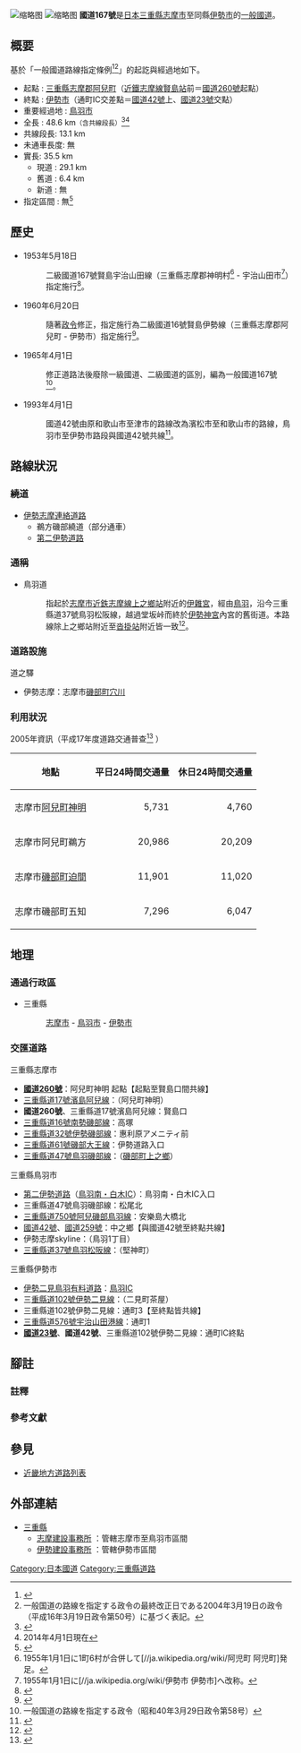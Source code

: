 {{Infobox road|system=[[一般国道|一般國道]]|marker_image={{Ja Route Sign|167|width=100}}|highway_name=國道167號|length_km=48.6|starting_terminus=三重縣志摩市|ending_terminus=三重縣伊勢市<br> 通町IC交差點}}
[[File:Kashikojima_Port_02.jpg|缩略图]]
[[File:Fumioka_Chugakko_Mae.jpg|缩略图]]
'''國道167號'''是[[日本|日本]][[三重縣|三重縣]][[志摩市|志摩市]]至同縣[[伊勢市|伊勢市]]的[[一般國道|一般國道]]。

== 概要 ==
基於「一般國道路線指定條例<ref>{{Cite web|url=http://law.e-gov.go.jp/htmldata/S40/S40SE058.html|title=一般国道の路線を指定する政令（昭和40年3月29日政令第58号）|accessdate=2012-10-26|work=法令データ提供システム|publisher=[[総務省|総務省]][[行政管理局|行政管理局]]|archive-url=https://web.archive.org/web/20130122224650/http://law.e-gov.go.jp/htmldata/S40/S40SE058.html|archive-date=2013-01-22|dead-url=yes}}</ref><ref group="注釈">一般国道の路線を指定する政令の最終改正日である2004年3月19日の政令（平成16年3月19日政令第50号）に基づく表記。</ref>」的起訖與經過地如下。
* 起點 : [[三重縣|三重縣]][[志摩郡_(三重県)|志摩郡]][[阿兒町|阿兒町]]（[[志摩線|近鐵志摩線]][[賢島站|賢島站]]前＝[[國道260號|國道260號]]起點）
* 終點 : [[伊勢市|伊勢市]]（通町IC交差點＝[[國道42號|國道42號]]上、[[國道23號|國道23號]]交點）
* 重要經過地 : [[鳥羽市|鳥羽市]]
* 全長 :  48.6 km<small>（含共線段長</small><small>）</small><ref name="encho">{{Cite web|url=http://www.mlit.go.jp/road/ir/ir-data/tokei-nen/2015/pdf/d_genkyou26.pdf|title=表26 一般国道の路線別、都道府県別道路現況|accessdate=2017-02-11|format=PDF|work=道路統計年報2015|publisher=[[国土交通省|国土交通省]][[道路局|道路局]]|page=9|archive-date=2016-04-05|archive-url=https://web.archive.org/web/20160405010118/http://www.mlit.go.jp/road/ir/ir-data/tokei-nen/2015/pdf/d_genkyou26.pdf|dead-url=no}}</ref><ref group="注釈" name="encho">2014年4月1日現在</ref>
* 共線段長: 13.1 km
*未通車長度: 無
* 實長: 35.5 km
** 現道 : 29.1 km 
** 舊道 : 6.4 km
** 新道 : 無
* 指定區間 : 無<ref>{{Cite web|url=http://law.e-gov.go.jp/htmldata/S33/S33SE164.html|title=一般国道の指定区間を指定する政令（昭和33年6月2日政令第164号）|accessdate=2016-07-01|date=2016-03-18|work=法令データ提供システム|publisher=[[総務省|総務省]][[行政管理局|行政管理局]]|archive-url=https://web.archive.org/web/20080207065612/http://law.e-gov.go.jp/htmldata/S33/S33SE164.html|archive-date=2008-02-07|dead-url=yes}}</ref>

== 歷史 ==
* 1953年5月18日
*: 二級國道167號賢島宇治山田線（三重縣志摩郡神明村<ref group="注釈">1955年1月1日に1町6村が合併して[//ja.wikipedia.org/wiki/阿児町 阿児町]発足。</ref> - 宇治山田市<ref group="注釈">1955年1月1日に[//ja.wikipedia.org/wiki/伊勢市 伊勢市]へ改称。</ref>）指定施行<ref>{{Wikisource-inline|二級国道の路線を指定する政令 (昭和二十八年)|二級国道の路線を指定する政令（昭和28年5月18日政令第96号）}}</ref>。
* 1960年6月20日
*: 隨著[[政令_(俄羅斯)|政令]]修正，指定施行為二級國道16號賢島伊勢線（三重縣志摩郡阿兒町 - 伊勢市）指定施行<ref>{{Wikisource-inline|二級国道の路線を指定する政令 (昭和二十八年)|二級国道の路線を指定する政令の一部を改正する政令（昭和35年6月20日政令第167号）}}</ref>。
* 1965年4月1日
*: 修正道路法後廢除一級國道、二級國道的區別，編為一般國道167號<ref>一般国道の路線を指定する政令（昭和40年3月29日政令第58号）</ref>。
* 1993年4月1日
*: 國道42號由原和歌山市至津市的路線改為濱松市至和歌山市的路線，鳥羽市至伊勢市路段與國道42號共線<ref>{{Cite web|url=http://www.houko.com/00/02/H04/104.HTM|title=一般国道の路線を指定する政令の一部を改正する政令（平成4年4月3日政令第104号）|accessdate=2013-02-19|publisher=法庫|archive-url=https://web.archive.org/web/20130204213150/http://www.houko.com/00/02/H04/104.HTM|archive-date=2013-02-04|dead-url=yes}}</ref>。

== 路線狀況 ==

=== 繞道 ===
* [[伊勢志摩連絡道路|伊勢志摩連絡道路]]
** 鵜方磯部繞道（部分通車）
** [[第二伊勢道路|第二伊勢道路]]

=== 通稱 ===
* 鳥羽道
*: 指起於[[志摩市|志摩市]][[志摩線|近鉄志摩線]][[上之鄉站|上之鄉站]]附近的[[伊雜宮|伊雜宮]]，經由[[鳥羽市|鳥羽]]，沿今三重縣道37號鳥羽松阪線，越過堂坂峠而終於[[伊势神宫|伊勢神宮]]內宮的舊街道。本路線除上之鄉站附近至[[沓掛站|沓掛站]]附近皆一致<ref>{{Cite web|url=http://www.bunka.pref.mie.lg.jp/kaidou/walking/pdf/toba_all.pdf|title=鳥羽道|accessdate=2012-11-17|format=PDF|publisher=三重県環境生活部文化振興課}}</ref>。

=== 道路設施 ===
; 道之驛
* 伊勢志摩：志摩市[[磯部町穴川|磯部町穴川]]

=== 利用狀況 ===
2005年資訊（平成17年度道路交通普查<ref>{{Cite web|url=http://www.city.shima.mie.jp/gyosei/soshiki/kikakuseisaku/file/seikatsukotsu-plan/keikaku.pdf|title=志摩市生活交通計画|accessdate=2011-01-06|date=2010年3月|format=PDF|publisher=志摩市|p=11}}{{dead link|date=2017年12月 |bot=InternetArchiveBot |fix-attempted=yes }}</ref>
）
{| class="wikitable" style="margin-bottom: 50px;"
!'''地點'''
!'''平日24時間交通量'''
!'''休日24時間交通量'''
|-
|志摩市[[阿兒町神明|阿兒町神明]]
| style=" text-align:right" |5,731
| style=" text-align:right" |4,760
|-
|志摩市阿兒町鵜方
| style=" text-align:right" |20,986
| style=" text-align:right" |20,209
|-
|志摩市[[磯部町迫間|磯部町迫間]]
| style=" text-align:right" |11,901
| style=" text-align:right" |11,020
|-
|志摩市磯部町五知
| style=" text-align:right" |7,296
| style=" text-align:right" |6,047
|}

== 地理 ==

=== 通過行政區 ===
* 三重縣
*: [[志摩市|志摩市]] - [[鳥羽市|鳥羽市]] - [[伊勢市|伊勢市]]

=== 交匯道路 ===
; 三重縣志摩市
* '''[[國道260號|國道260號]]'''：阿兒町神明 起點【起點至賢島口間共線】
* [[三重縣道17號濱島阿兒線|三重縣道17號濱島阿兒線]]：（阿兒町神明）
* '''國道260號'''、三重縣道17號濱島阿兒線：賢島口
* [[三重縣道16號南勢磯部線|三重縣道16號南勢磯部線]]：高塚
* [[三重縣道32號伊勢磯部線|三重縣道32號伊勢磯部線]]：惠利原アメニティ前
* [[三重縣道61號磯部大王線|三重縣道61號磯部大王線]]：伊勢道路入口
* [[三重縣道47號鳥羽磯部線|三重縣道47號鳥羽磯部線]]：（[[磯部町上之鄉|磯部町上之鄉]]）
; 三重縣鳥羽市
* [[第二伊勢道路|第二伊勢道路]]（[[鳥羽白木IC|鳥羽南・白木IC]]）：鳥羽南・白木IC入口
* 三重縣道47號鳥羽磯部線：松尾北
* [[三重縣道750號阿兒磯部鳥羽線|三重縣道750號阿兒磯部鳥羽線]]：安樂島大橋北
* [[國道42號|國道42號]]、[[國道259號|國道259號]]：中之鄉【與國道42號至終點共線】
* 伊勢志摩skyline：（鳥羽1丁目）
* [[三重縣道37號鳥羽松阪線|三重縣道37號鳥羽松阪線]]：（堅神町）
; 三重縣伊勢市
* [[伊勢二見鳥羽有料道路|伊勢二見鳥羽有料道路]]：[[鳥羽IC|鳥羽IC]]
* 三[[重縣道102號伊勢二見線|重縣道102號伊勢二見線]]：（二見町茶屋）
* 三重縣道102號伊勢二見線：通町3【至終點皆共線】
* [[三重縣道576號宇治山田港線|三重縣道576號宇治山田港線]]：通町1
* '''[[國道23號|國道23號]]'''、'''國道42號'''、三重縣道102號伊勢二見線：通町IC終點

== 腳註 ==

=== 註釋 ===
{{Reflist|refs= |group=注釈}}

=== 參考文獻 ===
{{Reflist}}

== 參見 ==
* [[近畿地方道路列表|近畿地方道路列表]]
{{日本一般國道列表}}

== 外部連結 ==
* [http://www.pref.mie.lg.jp 三重縣]{{Wayback|url=http://www.pref.mie.lg.jp/ |date=20131014214405 }}
** [http://www.pref.mie.lg.jp/skenset/hp/ 志摩建設事務所] {{Wayback|url=http://www.pref.mie.lg.jp/skenset/hp/ |date=20191130142825 }}：管轄志摩市至鳥羽市區間
** [http://www.pref.mie.lg.jp/nkenset/hp/ 伊勢建設事務所] {{Wayback|url=http://www.pref.mie.lg.jp/nkenset/hp/ |date=20170710150143 }}：管轄伊勢市區間

[[Category:日本國道|Category:日本國道]]
[[Category:三重縣道路|Category:三重縣道路]]